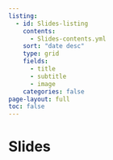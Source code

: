 ```yaml
---
listing:
  - id: Slides-listing
    contents: 
      - Slides-contents.yml
    sort: "date desc"
    type: grid
    fields: 
      - title
      - subtitle
      - image
    categories: false
page-layout: full
toc: false
---
```


# Slides

:::{#Slides-listing}
:::

